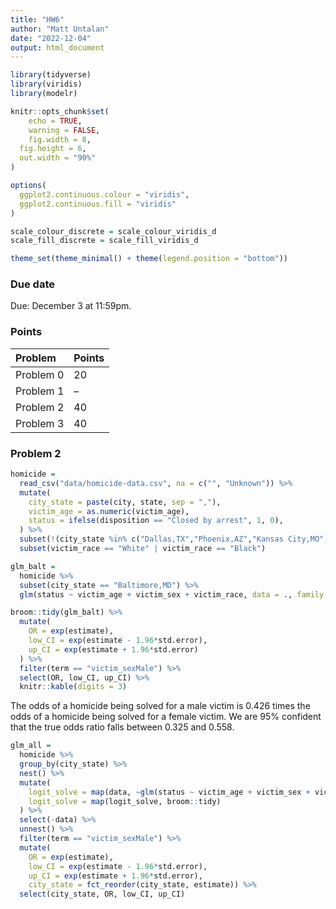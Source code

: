 ```yaml
---
title: "HW6"
author: "Matt Untalan"
date: "2022-12-04"
output: html_document
---
```


```r
library(tidyverse)
library(viridis)
library(modelr)

knitr::opts_chunk$set(
	echo = TRUE,
	warning = FALSE,
	fig.width = 8, 
  fig.height = 6,
  out.width = "90%"
)

options(
  ggplot2.continuous.colour = "viridis",
  ggplot2.continuous.fill = "viridis"
)

scale_colour_discrete = scale_colour_viridis_d
scale_fill_discrete = scale_fill_viridis_d

theme_set(theme_minimal() + theme(legend.position = "bottom"))
```

### Due date

Due: December 3 at 11:59pm. 

### Points

| Problem         | Points    |
|:--------------- |:--------- |
| Problem 0       | 20        |
| Problem 1       | --        |
| Problem 2       | 40        |
| Problem 3       | 40        |


### Problem 2

```r
homicide = 
  read_csv("data/homicide-data.csv", na = c("", "Unknown")) %>%
  mutate(
    city_state = paste(city, state, sep = ","),
    victim_age = as.numeric(victim_age),
    status = ifelse(disposition == "Closed by arrest", 1, 0), 
  ) %>%
  subset(!(city_state %in% c("Dallas,TX","Phoenix,AZ","Kansas City,MO","Tulsa,AL"))) %>%
  subset(victim_race == "White" | victim_race == "Black")
```

```r
glm_balt = 
  homicide %>%
  subset(city_state == "Baltimore,MD") %>%
  glm(status ~ victim_age + victim_sex + victim_race, data = ., family = binomial)

broom::tidy(glm_balt) %>% 
  mutate(
    OR = exp(estimate), 
    low_CI = exp(estimate - 1.96*std.error), 
    up_CI = exp(estimate + 1.96*std.error)
  ) %>%
  filter(term == "victim_sexMale") %>% 
  select(OR, low_CI, up_CI) %>% 
  knitr::kable(digits = 3)
```

The odds of a homicide being solved for a male victim is 0.426 times the odds of a homicide being solved for a female victim.  We are 95% confident that the true odds ratio falls between 0.325 and 0.558.

```r
glm_all = 
  homicide %>%
  group_by(city_state) %>%
  nest() %>%
  mutate(
    logit_solve = map(data, ~glm(status ~ victim_age + victim_sex + victim_race, family = binomial, data=.x)),
    logit_solve = map(logit_solve, broom::tidy)
  ) %>%
  select(-data) %>%
  unnest() %>%
  filter(term == "victim_sexMale") %>% 
  mutate(
    OR = exp(estimate), 
    low_CI = exp(estimate - 1.96*std.error), 
    up_CI = exp(estimate + 1.96*std.error), 
    city_state = fct_reorder(city_state, estimate)) %>% 
  select(city_state, OR, low_CI, up_CI)  
```